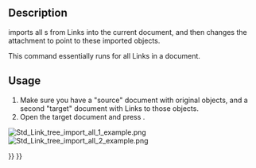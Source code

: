 <languages/>
<translate>

<!--T:9-->
{{Docnav
|[[Std_LinkImport|LinkImport]]
|[[Std_VarSet|VarSet]]
|[[Std_Base|Std Base]]
|IconL=Std_LinkImport.svg
|IconR=Std_VarSet.svg
|IconC=Freecad.svg
}}

<!--T:1-->
{{GuiCommand
|Name=Std LinkImportAll
|MenuLocation=None
|Workbenches=All
|Version=0.19
|SeeAlso=[[Std_LinkMake|Std LinkMake]], [[Std_LinkMakeRelative|Std LinkMakeRelative]], [[Std_LinkImport|Std LinkImport]]
}}

== Description == <!--T:2-->

<!--T:3-->
{{Button|[[File:Std_LinkImportAll.svg|16px]] [[Std_LinkImportAll|Std LinkImportAll]]}} imports all {{PropertyData|Linked Object}}s from Links into the current document, and then changes the attachment to point to these imported objects.

<!--T:4-->
This command essentially runs {{Button|[[File:Std_LinkImport.svg|16px]] [[Std_LinkImport|Std LinkImport]]}} for all Links in a document.

== Usage == <!--T:5-->

<!--T:6-->
# Make sure you have a "source" document with original objects, and a second "target" document with Links to those objects.
# Open the target document and press {{Button|[[File:Std_LinkImportAll.svg|16px]] [[Std_LinkImportAll|Import all links]]}}.

<!--T:7-->
[[File:Std_Link_tree_import_all_1_example.png]] [[File:Std_Link_tree_import_all_2_example.png]]

<!--T:8-->
{{Caption|Left: various Links that point to objects in the "source" document. Right: the original objects were imported (copied) into the "target" document, and the existing Links were changed to point to these copies, so they no longer point to objects in "source".}}


<!--T:10-->
{{Docnav
|[[Std_LinkImport|LinkImport]]
|[[Std_VarSet|VarSet]]
|[[Std_Base|Std Base]]
|IconL=Std_LinkImport.svg
|IconR=Std_VarSet.svg
|IconC=Freecad.svg
}}

</translate>
{{Std_Base_navi{{#translation:}}}}
{{Userdocnavi{{#translation:}}}}
